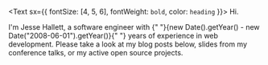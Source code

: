 <Text sx={{ fontSize: [4, 5, 6], fontWeight: `bold`, color: `heading` }}>
  Hi.
</Text>

<p>
I'm Jesse Hallett,
a software engineer with
{" "}{new Date().getYear() - new Date("2008-06-01").getYear()}{" "}
years of experience in web development.
Please take a look at my blog posts below,
slides from my conference talks,
or my active open source projects.
</p>
